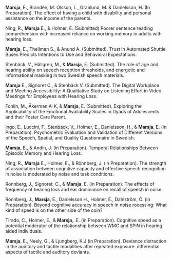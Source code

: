 **Marsja**, E., Brandén, M. Olsson, L., Granlund, M. & Danielsson, H. (In Preparation). The effect of having a child with disability and personal assistance on the income of the parents.

Ning, R., **Marsja** E., & Holmer, E. (Submitted) Poorer sentence reading comprehension with increased reliance on working memory in adults with hearing loss.

**Marsja**, E., Thellman S., & Anund A. (Submitted). Trust in Automated Shuttle Buses Predicts Intentions to Use and Behavioral Expectations.

Stenbäck, V., Hällgren,  M., & **Marsja**, E. (Submitted). The role of age and hearing ability on speech reception thresholds, and energetic and informational masking in two Swedish speech materials.

**Marsja** E.,  Signoret C., & Stenbäck V. (Submitted). The Digital Workplace and Meeting Accessibility: A Qualitative Study on Listening Effort in Video Meetings for Employees with Hearing Loss.

Fohlin, M., Åkerman A-K, & **Marsja**, E. (Submitted). Exploring the Applicability of the Emotional Availability Scales in Dyads of Adolescents and their Foster Care Parent.

Ingo, E., Luccini, F., Stenbäck, V., Holmer, E.,  Danielsson, H., & **Marsja**, E. (in Preparation). Psychometric Evaluation and Validation of Different Versions of the Speech, Spatial, and Quality Questionnaire in Swedish.

**Marsja**, E., & Andin, J. (in Preparation). Temporal Relationships Between Episodic Memory and Hearing Loss.

Ning, R., **Marsja** E., Holmer, E., & Rönnberg, J. (in Preparation). The strength of association between cognitive capacity and effective speech recognition in noise is moderated by noise and task conditions.

Rönnberg, J., Signoret, C., & **Marsja**, E. (in Preparation). The effects of frequency of hearing loss and ear dominance on recall of speech in noise.

Rönnberg, J., **Marsja**, E., Danielsson H., Holmer, E., Dahlström, Ö. (in Preparation). Beyond cognitive accuracy in speech in noise rocessing: What kind of speed is on the other side of the coin?

Tirado, C., Holmer, E., & **Marsja**,. E. (in Preparation). Cognitive speed as a potential moderator of the relationship between WMC and SPiN in  hearing aided individuals.

**Marsja**, E., Neely, G., & Ljungberg, K.J (in Preparation). Deviance distraction in the auditory and tactile modalities after repeated exposure: differential aspects of tactile and auditory deviants.